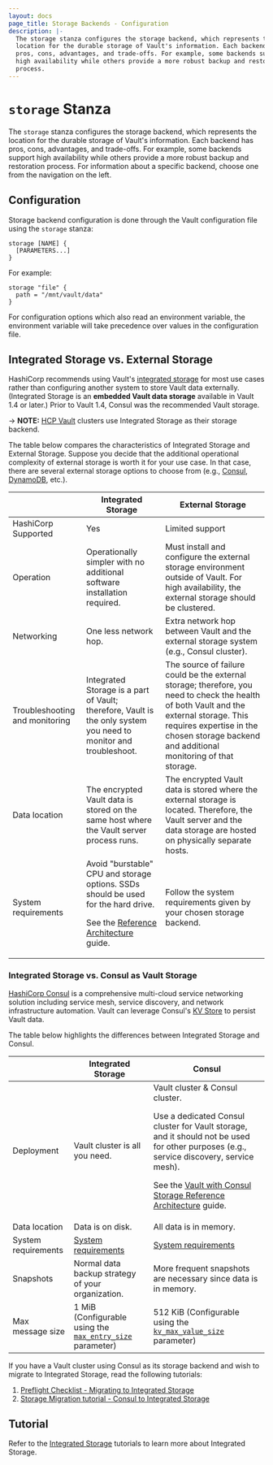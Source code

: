```yaml
---
layout: docs
page_title: Storage Backends - Configuration
description: |-
  The storage stanza configures the storage backend, which represents the
  location for the durable storage of Vault's information. Each backend has
  pros, cons, advantages, and trade-offs. For example, some backends support
  high availability while others provide a more robust backup and restoration
  process.
---
```


# `storage` Stanza

The `storage` stanza configures the storage backend, which represents the
location for the durable storage of Vault's information. Each backend has pros,
cons, advantages, and trade-offs. For example, some backends support high
availability while others provide a more robust backup and restoration process.
For information about a specific backend, choose one from the navigation on the
left.

## Configuration

Storage backend configuration is done through the Vault configuration file using
the `storage` stanza:

```hcl
storage [NAME] {
  [PARAMETERS...]
}
```

For example:

```hcl
storage "file" {
  path = "/mnt/vault/data"
}
```

For configuration options which also read an environment variable, the
environment variable will take precedence over values in the configuration
file.

## Integrated Storage vs. External Storage

HashiCorp recommends using Vault's [integrated
storage](/vault/docs/configuration/storage/raft) for most use cases rather than
configuring another system to store Vault data externally. (Integrated Storage is
an **embedded Vault data storage** available in Vault 1.4 or later.) Prior to Vault 1.4, Consul was the recommended Vault storage.

-> **NOTE:** [HCP Vault](https://cloud.hashicorp.com/products/vault) clusters
use Integrated Storage as their storage backend.

The table below compares the characteristics of Integrated Storage and External
Storage. Suppose you decide that the additional operational complexity of external storage is worth it for your use case. In that case, there are several external storage options to choose from (e.g., [Consul](/vault/docs/configuration/storage/consul), [DynamoDB](/vault/docs/configuration/storage/dynamodb), etc.).

|                                | Integrated Storage                                                                                                                                                                                                           | External Storage                                                                                                                                                                                                                      |
| ------------------------------ | ---------------------------------------------------------------------------------------------------------------------------------------------------------------------------------------------------------------------------- | ------------------------------------------------------------------------------------------------------------------------------------------------------------------------------------------------------------------------------------- |
| HashiCorp Supported            | Yes                                                                                                                                                                                                                          | Limited support                                                                                                                                                                                                                       |
| Operation                      | Operationally simpler with no additional software installation required.                                                                                                                                                     | Must install and configure the external storage environment outside of Vault. For high availability, the external storage should be clustered.                                                                                        |
| Networking                     | One less network hop.                                                                                                                                                                                                        | Extra network hop between Vault and the external storage system (e.g., Consul cluster).                                                                                                                                               |
| Troubleshooting and monitoring | Integrated Storage is a part of Vault; therefore, Vault is the only system you need to monitor and troubleshoot.                                                                                                             | The source of failure could be the external storage; therefore, you need to check the health of both Vault and the external storage. This requires expertise in the chosen storage backend and additional monitoring of that storage. |
| Data location                  | The encrypted Vault data is stored on the same host where the Vault server process runs.                                                                                                                                     | The encrypted Vault data is stored where the external storage is located. Therefore, the Vault server and the data storage are hosted on physically separate hosts.                                                                   |
| System requirements            | Avoid "burstable" CPU and storage options. SSDs should be used for the hard drive. <p />See the [Reference Architecture](/vault/tutorials/day-one-raft/raft-reference-architecture#system-requirements) guide. | Follow the system requirements given by your chosen storage backend.                                                                                                                                                                  |

### Integrated Storage vs. Consul as Vault Storage

[HashiCorp Consul](/consul/docs/intro) is a comprehensive
multi-cloud service networking solution including service mesh, service
discovery, and network infrastructure automation. Vault can leverage
Consul's [KV Store](/consul/api-docs/kv) to persist Vault data.

The table below highlights the differences between Integrated Storage and
Consul.

|                     | Integrated Storage                                                                                                 | Consul                                                                                                                                                                                                                                                                                                                                           |
| ------------------- | ------------------------------------------------------------------------------------------------------------------ | ------------------------------------------------------------------------------------------------------------------------------------------------------------------------------------------------------------------------------------------------------------------------------------------------------------------------------------------------ |
| Deployment          | Vault cluster is all you need.                                                                                     | Vault cluster & Consul cluster. <p />Use a dedicated Consul cluster for Vault storage, and it should not be used for other purposes (e.g., service discovery, service mesh). <p />See the [Vault with Consul Storage Reference Architecture](/vault/tutorials/day-one-consul/reference-architecture#recommended-architecture) guide. |
| Data location       | Data is on disk.                                                                                                   | All data is in memory.                                                                                                                                                                                                                                                                                                                           |
| System requirements | [System requirements](/vault/tutorials/day-one-raft/raft-reference-architecture#system-requirements) | [System requirements](/vault/tutorials/day-one-consul/reference-architecture#hardware-sizing-for-vault-servers)                                                                                                                                                                                                                      |
| Snapshots           | Normal data backup strategy of your organization.                                                                  | More frequent snapshots are necessary since data is in memory.                                                                                                                                                                                                                                                                                   |
| Max message size    | 1 MiB (Configurable using the [`max_entry_size`](/vault/docs/configuration/storage/raft#max_entry_size) parameter)       | 512 KiB (Configurable using the [`kv_max_value_size`](/consul/docs/agent/config/config-files#kv_max_value_size) parameter)                                                                                                                                                                                                                     |

If you have a Vault cluster using Consul as its storage backend and wish to
migrate to Integrated Storage, read the following tutorials:

1. [Preflight Checklist - Migrating to Integrated
   Storage](/vault/tutorials/raft/storage-migration-checklist)
1. [Storage Migration tutorial - Consul to Integrated
   Storage](/vault/tutorials/raft/raft-migration)

## Tutorial

Refer to the [Integrated
Storage](/vault/tutorials/raft) tutorials
to learn more about Integrated Storage.
